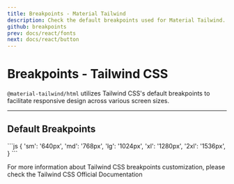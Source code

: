 ```yaml
---
title: Breakpoints - Material Tailwind
description: Check the default breakpoints used for Material Tailwind.
github: breakpoints
prev: docs/react/fonts
next: docs/react/button
---
```


# Breakpoints - Tailwind CSS

`@material-tailwind/html` utilizes Tailwind CSS's default breakpoints to facilitate responsive design across various screen sizes.

---

## Default Breakpoints

<CodePreview>
```js
{
  'sm': '640px',
  'md': '768px',
  'lg': '1024px',
  'xl': '1280px',
  '2xl': '1536px',
}
```
</CodePreview>

<br />

For more information about Tailwind CSS breakpoints customization, please check the <Link href="https://tailwindcss.com/docs/screens?ref=material-tailwind" target="_blank">Tailwind CSS Official Documentation</Link>